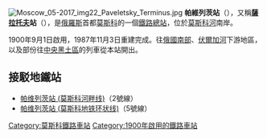 {{unreferenced|time=2009-12-12T12:15:54+00:00}}
[[File:Moscow_05-2017_img22_Paveletsky_Terminus.jpg|thumb]]
'''帕維列茨站'''（{{lang-rus|Павелецкий вокзал|Paveletsky vokzal}}），又稱'''[[薩拉托夫|薩拉托夫]]站'''（{{lang|ru|Саратовский}}），是[[俄羅斯|俄羅斯]]首都[[莫斯科|莫斯科]]的一個[[鐵路|鐵路]][[總站|總站]]，位於[[莫斯科河|莫斯科河]]南岸。

1900年9月1日啟用，1987年11月3日重建完成。往[[南部聯邦管區|俄國南部]]、[[伏爾加河|伏爾加河]]下游地區，以及部份往[[中央黑土區|中央黑土區]]的列車從本站開出。

== 接駁地鐵站 ==
* [[帕维列茨站_(莫斯科河畔线)|帕维列茨站 (莫斯科河畔线)]]（2號線）
* [[帕维列茨站_(莫斯科地铁环状线)|帕维列茨站 (莫斯科地铁环状线)]]（5號線）

{{莫斯科主要鐵路車站}}
[[Category:莫斯科鐵路車站|Category:莫斯科鐵路車站]]
[[Category:1900年啟用的鐵路車站|Category:1900年啟用的鐵路車站]]